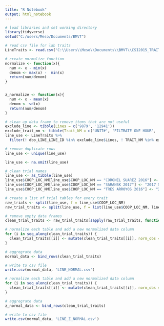 ```yaml
---
title: "R Notebook"
output: html_notebook
---
```

```r
# load libraries and set working directory
library(tidyverse)
setwd("C:/users/Meso/Documents/BMVT")
```

```r
# read csv file for lab traits
LineTraits <- read.csv('C:\\Users\\Meso\\Documents\\BMVT\\CSI2015_TRAITS_WITH_LOC.csv', header = TRUE, stringsAsFactors = FALSE, na.strings = c(NA, "NA", " NA"))
```

```r
# create normalize function
normalize <- function(x){
  num <- x - min(x)
  denom <- max(x) -  min(x)
  return(num/denom)
}


z_normalize <- function(x){
  num <- x - mean(x)
  denom <- sd(x)
  return(num/denom)
}
```


```r
# clean up data frame to remove items that are not useful
exclude_line <- tibble(Lines = c('9879', '12941'))
exclude_trait_nm <- tibble(Trait_NM = c('UNIT#', 'FILTRATE ONE HOUR', 'MALT PROBLEMS', 'STEEP IN DATE', 'STEEP NUMBER', 'MALT MIDS', 'MALT PLUMPS', 'JAR #'))
line_use <- LineTraits %>% 
  filter(! dbo_LINE_LINE_ID %in% exclude_line$Lines, ! TRAIT_NM %in% exclude_trait_nm$Trait_NM)
```

```r
# remove duplicate rows
line_use <- unique(line_use)

line_use <- na.omit(line_use)

# clean trial names
line_use <- as_tibble(line_use)
line_use$COOP_LOC_NM[line_use$COOP_LOC_NM == "CORONEL SUAREZ 2016"] <- "2016 CORONEL SUAREZ"
line_use$COOP_LOC_NM[line_use$COOP_LOC_NM == "SARANSK 2017"] <- "2017 SARANSK"
line_use$COOP_LOC_NM[line_use$COOP_LOC_NM == "TRES ARROYOS 2016"] <- "2016 TRES ARROYOS"
```

```r
# create a list of trial tables for every trait
raw_trials <- split(line_use, f = line_use$COOP_LOC_NM)
raw_trial_traits <- split(line_use, f = list(line_use$COOP_LOC_NM, line_use$TRAIT_NM))
```

```r
# remove empty data frames
clean_trial_traits <- raw_trial_traits[sapply(raw_trial_traits, function(x) dim(x)[1]) > 0]
```

```r
# normalize each table and add a new normalized data column
for (i in seq_along(clean_trial_traits)) {
  clean_trial_traits[[i]] <- mutate(clean_trial_traits[[i]], norm_obs = normalize(clean_trial_traits[[i]]$OBSRV_NT_NBR))
}
```

```r
# aggregrate data
normal_data <- bind_rows(clean_trial_traits)
```

```r
# write to csv file
write.csv(normal_data, 'LINE_NORMAL.csv')
```


```r
# normalize each table and add a new normalized data column
for (i in seq_along(clean_trial_traits)) {
  clean_trial_traits[[i]] <- mutate(clean_trial_traits[[i]], norm_obs = z_normalize(clean_trial_traits[[i]]$OBSRV_NT_NBR))
}
```

```r
# aggregrate data
z_normal_data <- bind_rows(clean_trial_traits)
```

```r
# write to csv file
write.csv(normal_data, 'LINE_Z_NORMAL.csv')
```

